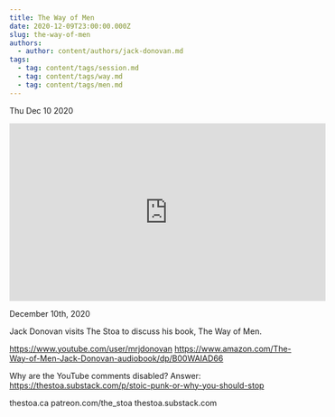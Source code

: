 ```yaml
---
title: The Way of Men
date: 2020-12-09T23:00:00.000Z
slug: the-way-of-men
authors:
  - author: content/authors/jack-donovan.md
tags:
  - tag: content/tags/session.md
  - tag: content/tags/way.md
  - tag: content/tags/men.md
---
```






Thu Dec 10 2020

<iframe width="560" height="315" src="https://www.youtube.com/embed/FRT4rWORHa8" title="The Way of Men w/ Jack Donovan" frameborder="0" allow="accelerometer; autoplay; clipboard-write; encrypted-media; gyroscope; picture-in-picture" allowfullscreen ></iframe>

December 10th, 2020

Jack Donovan visits The Stoa to discuss his book, The Way of Men.

https://www.youtube.com/user/mrjdonovan
https://www.amazon.com/The-Way-of-Men-Jack-Donovan-audiobook/dp/B00WAIAD66

Why are the YouTube comments disabled? Answer: https://thestoa.substack.com/p/stoic-punk-or-why-you-should-stop

thestoa.ca
patreon.com/the_stoa
thestoa.substack.com


